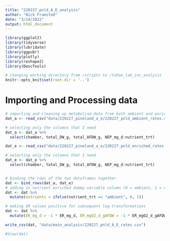 ```yaml
---
title: "220227_pnld_A_E_analysis"
author: "Nick Framsted"
date: "3/14/2022"
output: html_document
---
```



```r
library(ggplot2)
library(tidyverse)
library(lubridate)
library(ggpubr)
library(plotly)
library(reshape2)
library(DescTools)

# changing working directory from /scripts to /tahoe_lab_inc_analysis
knitr::opts_knit$set(root.dir = '..')
```

# Importing and Processing data
```r
# importing and cleaning up metabolism data from both ambient and enriched incubations
dat_a <- read_csv("data/220227_pineland_a_e/220227_pnld_ambient_rates.csv")

# selecting only the columns that I need
dat_a <- dat_a %>%
  select(chamber, total_DW_g, total_AFDW_g, NEP_mg_d:nutrient_trt)

dat_e <- read_csv("data/220227_pineland_a_e/220227_pnld_enriched_rates.csv")

# selecting only the columns that I need
dat_e <- dat_e %>%
  select(chamber, total_DW_g, total_AFDW_g, NEP_mg_d:nutrient_trt)


# binding the rows of the two dataframes together
dat <- bind_rows(dat_a, dat_e)
# adding in nutrient enriched dummy variable column (0 = ambient, 1 = enriched nutrients)
dat <- dat %>%
  mutate(nutrients = ifelse(nutrient_trt == "ambient", 0, 1))

# making ER values positive for subsequent log-transformations
dat <- dat %>%
  mutate(ER_mg_d = -1 * ER_mg_d, ER_mgO2_d_gAFDW = -1 * ER_mgO2_d_gAFDW, ER_mgO2_d_m2 = -1 * ER_mgO2_d_m2)

write_csv(dat, "data/main_analysis/220227_pnld_A_E_rates.csv")

#View(dat)

```